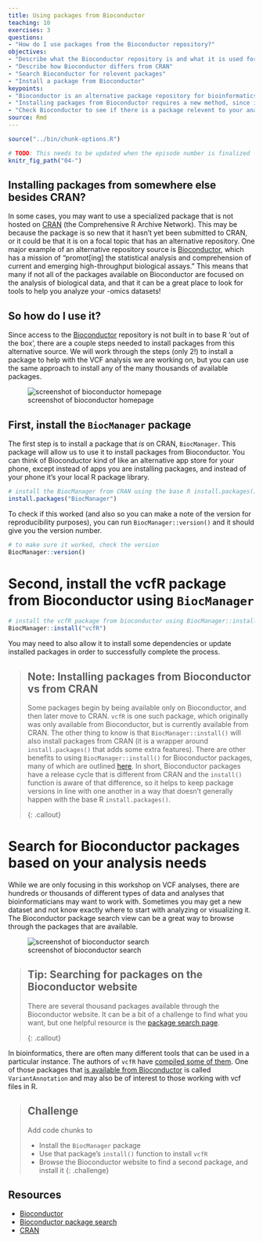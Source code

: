 ```yaml
---
title: Using packages from Bioconductor
teaching: 10
exercises: 3
questions:
- "How do I use packages from the Bioconductor repository?"
objectives:
- "Describe what the Bioconductor repository is and what it is used for"
- "Describe how Bioconductor differs from CRAN"
- "Search Bioconductor for relevent packages"
- "Install a package from Bioconductor"
keypoints:
- "Bioconductor is an alternative package repository for bioinformatics packages."
- "Installing packages from Bioconductor requires a new method, since it is not compatible with the `install.packages()` function used for CRAN."
- "Check Bioconductor to see if there is a package relevent to your analysis before writing code yourself."
source: Rmd
---
```


```r
source("../bin/chunk-options.R")

# TODO: This needs to be updated when the episode number is finalized
knitr_fig_path("04-")
```

<!-- example of rendered lesson https://datacarpentry.org/genomics-r-intro/02-r-basics/index.html -->

## Installing packages from somewhere else besides CRAN?

In some cases, you may want to use a specialized package that is not hosted on [CRAN](https://cran.r-project.org/) (the Comprehensive R Archive Network). This may be because the package is so new that it hasn't yet been submitted to CRAN, or it could be that it is on a focal topic that has an alternative repository. One major example of an alternative repository source is [Bioconductor](https://bioconductor.org/), which has a mission of "promot[ing] the statistical analysis and comprehension of current and emerging high-throughput biological assays." This means that many if not all of the packages available on Bioconductor are focused on the analysis of biological data, and that it can be a great place to look for tools to help you analyze your -omics datasets!

## So how do I use it?

Since access to the [Bioconductor](https://bioconductor.org/) repository is not built in to base R 'out of the box', there are a couple steps needed to install packages from this alternative source. We will work through the steps (only 2!) to install a package to help with the VCF analysis we are working on, but you can use the same approach to install any of the many thousands of available packages.

![screenshot of bioconductor homepage](fig/bioconductor_website_screenshot.jpg)

## First, install the `BiocManager` package

The first step is to install a package that *is* on CRAN, `BiocManager`. This package will allow us to use it to install packages from Bioconductor. You can think of Bioconductor kind of like an alternative app store for your phone, except instead of apps you are installing packages, and instead of your phone it's your local R package library.

```r
# install the BiocManager from CRAN using the base R install.packages() function
install.packages("BiocManager")
```

To check if this worked (and also so you can make a note of the version for reproducibility purposes), you can run `BiocManager::version()` and it should give you the version number.

```r
# to make sure it worked, check the version
BiocManager::version()
```

# Second, install the vcfR package from Bioconductor using `BiocManager`

```r
# install the vcfR package from bioconductor using BiocManager::install()
BiocManager::install("vcfR")
```
You may need to also allow it to install some dependencies or update installed packages in order to successfully complete the process.

> ## Note: Installing packages from Bioconductor vs from CRAN 
> Some packages begin by being available only on Bioconductor, and then later
> move to CRAN. `vcfR` is one such package, which originally was only available
> from Bioconductor, but is currently available from CRAN. The other thing to
> know is that `BiocManager::install()` will also install packages from CRAN (it
> is a wrapper around `install.packages()` that adds some extra features). There
> are other benefits to using `BiocManager::install()` for Bioconductor
> packages, many of which are outlined
> [here](https://www.bioconductor.org/install/). In short, Bioconductor packages
> have a release cycle that is different from CRAN and the `install()` function
> is aware of that difference, so it helps to keep package versions in line with
> one another in a way that doesn't generally happen with the base R
> `install.packages()`.
>
{: .callout}


# Search for Bioconductor packages based on your analysis needs

While we are only focusing in this workshop on VCF analyses, there are hundreds or thousands of different types of data and analyses that bioinformaticians may want to work with. Sometimes you may get a new dataset and not know exactly where to start with analyzing or visualizing it. The Bioconductor package search view can be a great way to browse through the packages that are available.

![screenshot of bioconductor search](fig/bioconductor_search.jpg)

> ## Tip: Searching for packages on the Bioconductor website
>
> There are several thousand packages available through the Bioconductor website.
> It can be a bit of a challenge to find what you want, but one helpful resource
> is the [package search page](https://bioconductor.org/packages/release/BiocViews.html#___Software).
>
{: .callout}

In bioinformatics, there are often many different tools that can be used in a
particular instance. The authors of `vcfR` have [compiled some of
them](https://github.com/knausb/vcfR#software-that-produce-vcf-files). One of
those packages that [is available from
Bioconductor](https://bioconductor.org/packages/release/bioc/html/VariantAnnotation.html)
is called `VariantAnnotation` and may also be of interest to those working with
vcf files in R.

> ## Challenge
>
> Add code chunks to
>
> - Install the `BiocManager` package
> - Use that package's `install()` function to install `vcfR`
> - Browse the Bioconductor website to find a second package, and install it 
{: .challenge}

## Resources

- [Bioconductor](https://bioconductor.org/)
- [Bioconductor package search](https://bioconductor.org/packages/release/BiocViews.html#___Software)
- [CRAN](https://cran.r-project.org/)
